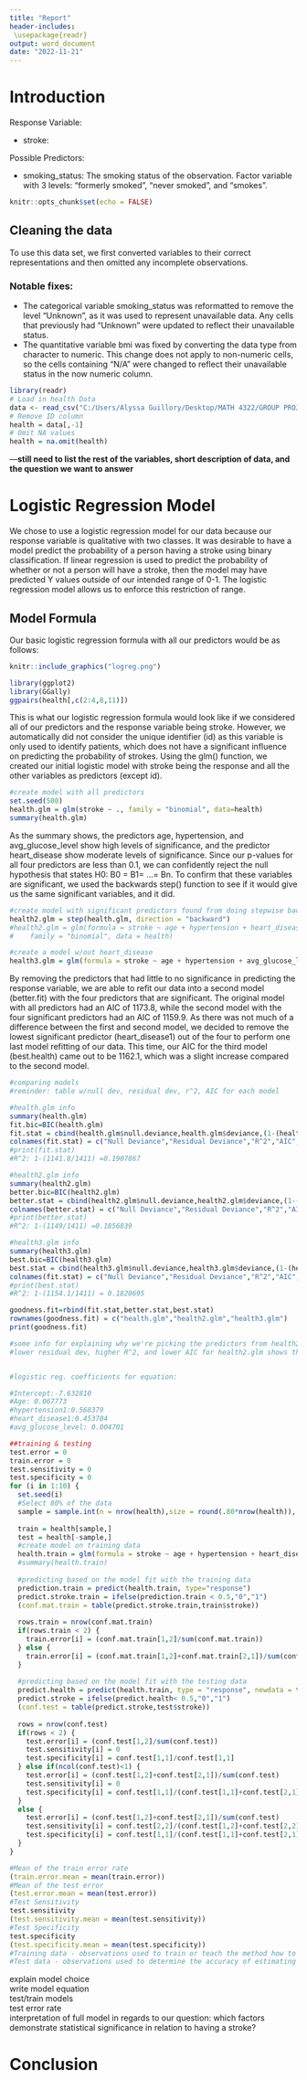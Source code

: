 ```yaml
---
title: "Report"
header-includes:
 \usepackage{readr}
output: word_document
date: "2022-11-21"
---
```

# Introduction  
Response Variable: 

* stroke:  

  
Possible Predictors: 

* smoking_status: The smoking status of the observation. Factor variable with 3 levels: "formerly smoked", "never smoked", and "smokes".  


```r
knitr::opts_chunk$set(echo = FALSE)
```
## Cleaning the data  
To use this data set, we first converted variables to their correct representations and then omitted any incomplete observations.  

### Notable fixes: 
* The categorical variable smoking_status was reformatted to remove the level "Unknown", as it was used to represent unavailable data. Any cells that previously had "Unknown" were updated to reflect their unavailable status. 
* The quantitative variable bmi was fixed by converting the data type from character to numeric. This change does not apply to non-numeric cells, so the cells containing "N/A" were changed to reflect their unavailable status in the now numeric column.  
```r
library(readr)
# Load in health Data
data <- read_csv("C:/Users/Alyssa Guillory/Desktop/MATH 4322/GROUP PROJ/Project/ML-Group7/healthcare-dataset-stroke-data.csv", col_types = cols(gender = col_factor(levels = c("Male", "Female", "Other")), hypertension = col_factor(levels = c("0", "1")), heart_disease = col_factor(levels = c("0", "1")), ever_married = col_factor(levels = c("No", "Yes")), work_type = col_factor(levels = c("children", "Govt_job", "Never_worked", "Private", "Self-employed")), Residence_type = col_factor(levels = c("Rural", "Urban")), bmi = col_number(), smoking_status = col_factor(levels = c("formerly smoked", "never smoked", "smokes")), stroke = col_factor(levels = c("0", "1"))), na = c("Unknown", "N/A", ""))
# Remove ID column
health = data[,-1]
# Omit NA values
health = na.omit(health)
```  

---**still need to list the rest of the variables, short description of data, and the question we want to answer**

# Logistic Regression Model  

We chose to use a logistic regression model for our data because our response variable is qualitative with two classes. It was desirable to have a model predict the probability of a person having a stroke using binary classification. If linear regression is used to predict the probability of whether or not a person will have a stroke, then the model may have predicted Y values outside of our intended range of 0-1. The logistic regression model allows us to enforce this restriction of range.  

## Model Formula   
Our basic logistic regression formula with all our predictors would be as follows:  

```r
knitr::include_graphics("logreg.png")
```  

```r
library(ggplot2)
library(GGally)
ggpairs(health[,c(2:4,8,11)])
```  

This is what our logistic regression formula would look like if we considered all of our predictors and the response variable being stroke. However, we automatically did not consider the unique identifier (id) as this variable is only used to identify patients, which does not have a significant influence on predicting the probability of strokes. Using the glm() function, we created our initial logistic model with stroke being the response and all the other variables as predictors (except id).

```r
#create model with all predictors
set.seed(500)
health.glm = glm(stroke ~ ., family = "binomial", data=health)
summary(health.glm)
```  

As the summary shows, the predictors age, hypertension, and avg_glucose_level show high levels of significance, and the predictor heart_disease show moderate levels of significance. Since our p-values for all four predictors are less than 0.1, we can confidently reject the null hypothesis that states H0: B0 = B1= …= Bn. To confirm that these variables are significant, we used the backwards step() function to see if it would give us the same significant variables, and it did.
```r

#create model with significant predictors found from doing stepwise backward method on original model
health2.glm = step(health.glm, direction = "backward")
#health2.glm = glm(formula = stroke ~ age + hypertension + heart_disease + avg_glucose_level, 
#    family = "binomial", data = health)

#create a model w/out heart_disease
health3.glm = glm(formula = stroke ~ age + hypertension + avg_glucose_level, family = "binomial", data = health)

```  
By removing the predictors that had little to no significance in predicting the response variable, we are able to refit our data into a second model (better.fit) with the four predictors that are significant. The original model with all predictors had an AIC of 1173.8, while the second model with the four significant predictors had an AIC of 1159.9. As there was not much of a difference between the first and second model, we decided to remove the lowest significant predictor (heart_disease1) out of the four to perform one last model refitting of our data. This time, our AIC for the third model (best.health) came out to be 1162.1, which was a slight increase compared to the second model.

```r
#comparing models
#reminder: table w/null dev, residual dev, r^2, AIC for each model

#health.glm info
summary(health.glm)
fit.bic=BIC(health.glm)
fit.stat = cbind(health.glm$null.deviance,health.glm$deviance,(1-(health.glm$deviance/health.glm$null.deviance)),health.glm$aic,fit.bic)
colnames(fit.stat) = c("Null Deviance","Residual Deviance","R^2","AIC","BIC")
#print(fit.stat)
#R^2: 1-(1141.8/1411) =0.1907867

#health2.glm info
summary(health2.glm)
better.bic=BIC(health2.glm)
better.stat = cbind(health2.glm$null.deviance,health2.glm$deviance,(1-(health2.glm$deviance/health2.glm$null.deviance)),health2.glm$aic,better.bic)
colnames(better.stat) = c("Null Deviance","Residual Deviance","R^2","AIC","BIC")
#print(better.stat)
#R^2: 1-(1149/1411) =0.1856839

#health3.glm info
summary(health3.glm)
best.bic=BIC(health3.glm)
best.stat = cbind(health3.glm$null.deviance,health3.glm$deviance,(1-(health3.glm$deviance/health3.glm$null.deviance)),health3.glm$aic, best.bic)
colnames(fit.stat) = c("Null Deviance","Residual Deviance","R^2","AIC","BIC")
#print(best.stat)
#R^2: 1-(1154.1/1411) = 0.1820695

goodness.fit=rbind(fit.stat,better.stat,best.stat)
rownames(goodness.fit) = c("health.glm","health2.glm","health3.glm")
print(goodness.fit)

#some info for explaining why we're picking the predictors from health2.glm:
#lower residual dev, higher R^2, and lower AIC for health2.glm shows that including the heart_disease predictor helps to create a better model


#logistic reg. coefficients for equation:

#Intercept:-7.632810
#Age: 0.067773
#hypertension1:0.568379
#heart_disease1:0.453704
#avg_glucose_level: 0.004701
```  

```r
##training & testing
test.error = 0
train.error = 0
test.sensitivity = 0
test.specificity = 0
for (i in 1:10) {
  set.seed(i)
  #Select 80% of the data
  sample = sample.int(n = nrow(health),size = round(.80*nrow(health)), replace = FALSE)
  
  train = health[sample,]
  test = health[-sample,]
  #create model on training data
  health.train = glm(formula = stroke ~ age + hypertension + heart_disease + avg_glucose_level, family = "binomial", data = train)
  #summary(health.train)
  
  #predicting based on the model fit with the training data
  prediction.train = predict(health.train, type="response")
  predict.stroke.train = ifelse(prediction.train < 0.5,"0","1")
  (conf.mat.train = table(predict.stroke.train,train$stroke))
  
  rows.train = nrow(conf.mat.train)
  if(rows.train < 2) {
    train.error[i] = (conf.mat.train[1,2]/sum(conf.mat.train))
  } else {
    train.error[i] = (conf.mat.train[1,2]+conf.mat.train[2,1])/sum(conf.mat.train)
  }
  
  #predicting based on the model fit with the testing data
  predict.health = predict(health.train, type = "response", newdata = test)
  predict.stroke = ifelse(predict.health< 0.5,"0","1")
  (conf.test = table(predict.stroke,test$stroke))
  
  rows = nrow(conf.test)
  if(rows < 2) {
    test.error[i] = (conf.test[1,2]/sum(conf.test))
    test.sensitivity[i] = 0
    test.specificity[i] = conf.test[1,1]/conf.test[1,1]
  } else if(ncol(conf.test)<1) {
    test.error[i] = (conf.test[1,2]+conf.test[2,1])/sum(conf.test)
    test.sensitivity[i] = 0
    test.specificity[i] = conf.test[1,1]/(conf.test[1,1]+conf.test[2,1])
  }
  else {
    test.error[i] = (conf.test[1,2]+conf.test[2,1])/sum(conf.test)
    test.sensitivity[i] = conf.test[2,2]/(conf.test[1,2]+conf.test[2,2])
    test.specificity[i] = conf.test[1,1]/(conf.test[1,1]+conf.test[2,1])
  }
}
```  

```r
#Mean of the train error rate
(train.error.mean = mean(train.error))
#Mean of the test error
(test.error.mean = mean(test.error))
#Test Sensitivity
test.sensitivity
(test.sensitivity.mean = mean(test.sensitivity))
#Test Specificity
test.specificity
(test.specificity.mean = mean(test.specificity))
#Training data - observations used to train or teach the method how to estimate f.
#Test data - observations used to determine the accuracy of estimating f.
```  


explain model choice  
write model equation  
test/train models  
test error rate  
interpretation of full model in regards to our question: which factors demonstrate statistical significance in relation to having a stroke?  

# Conclusion
